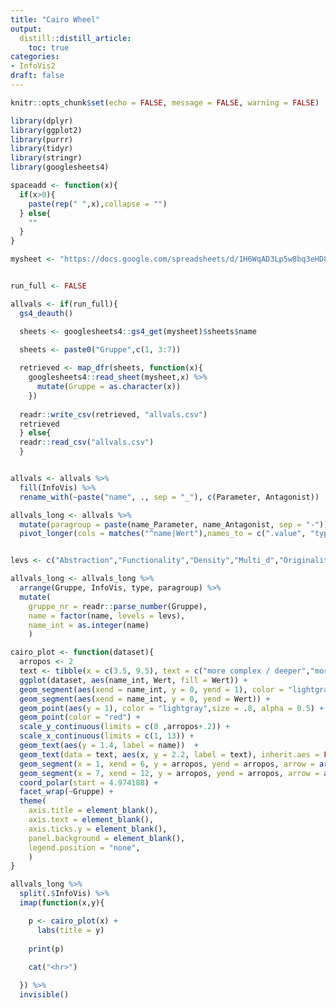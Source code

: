 ```yaml
---
title: "Cairo Wheel"
output: 
  distill::distill_article:
    toc: true
categories:
- InfoVis2
draft: false
---
```


```r
knitr::opts_chunk$set(echo = FALSE, message = FALSE, warning = FALSE)
```

```r
library(dplyr)
library(ggplot2)
library(purrr)
library(tidyr)
library(stringr)
library(googlesheets4)

spaceadd <- function(x){
  if(x>0){
    paste(rep(" ",x),collapse = "")
  } else{
    ""
  }
}
```


```r
mysheet <- "https://docs.google.com/spreadsheets/d/1H6WqAD3Lp5w8bq3eHD81ZpPzwIp85opiltuo8PPOkuk/edit?usp=sharing"


run_full <- FALSE

allvals <- if(run_full){
  gs4_deauth()

  sheets <- googlesheets4::gs4_get(mysheet)$sheets$name
  
  sheets <- paste0("Gruppe",c(1, 3:7))

  retrieved <- map_dfr(sheets, function(x){
    googlesheets4::read_sheet(mysheet,x) %>%
      mutate(Gruppe = as.character(x))
    })
    
  readr::write_csv(retrieved, "allvals.csv")
  retrieved
  } else{
  readr::read_csv("allvals.csv")
  }


allvals <- allvals %>%
  fill(InfoVis) %>%
  rename_with(~paste("name", ., sep = "_"), c(Parameter, Antagonist))

allvals_long <- allvals %>%
  mutate(paragroup = paste(name_Parameter, name_Antagonist, sep = "-")) %>%
  pivot_longer(cols = matches("^name|Wert"),names_to = c(".value", "type"), names_pattern =  "(.+)_(.+)")


levs <- c("Abstraction","Functionality","Density","Multi_d","Originality","Novelty","Figuration","Decoration","Lightness","Uni_d","Familiarity","Redundancy")

allvals_long <- allvals_long %>%
  arrange(Gruppe, InfoVis, type, paragroup) %>%
  mutate(
    gruppe_nr = readr::parse_number(Gruppe),
    name = factor(name, levels = levs),
    name_int = as.integer(name)
    )
```


```r

cairo_plot <- function(dataset){
  arropos <- 2
  text <- tibble(x = c(3.5, 9.5), text = c("more complex / deeper","more intelligible / shallower"))
  ggplot(dataset, aes(name_int, Wert, fill = Wert)) +
  geom_segment(aes(xend = name_int, y = 0, yend = 1), color = "lightgray", alpha = 0.5) +
  geom_segment(aes(xend = name_int, y = 0, yend = Wert)) +
  geom_point(aes(y = 1), color = "lightgray",size = .8, alpha = 0.5) +
  geom_point(color = "red") +
  scale_y_continuous(limits = c(0 ,arropos+.2)) +
  scale_x_continuous(limits = c(1, 13)) +
  geom_text(aes(y = 1.4, label = name))  +
  geom_text(data = text, aes(x, y = 2.2, label = text), inherit.aes = FALSE) +
  geom_segment(x = 1, xend = 6, y = arropos, yend = arropos, arrow = arrow(ends = "both", type = "closed")) +
  geom_segment(x = 7, xend = 12, y = arropos, yend = arropos, arrow = arrow(ends = "both", type = "closed")) +
  coord_polar(start = 4.974188) +
  facet_wrap(~Gruppe) +
  theme(
    axis.title = element_blank(), 
    axis.text = element_blank(), 
    axis.ticks.y = element_blank(),
    panel.background = element_blank(),
    legend.position = "none",
    )
}
```


```r
allvals_long %>%
  split(.$InfoVis) %>%
  imap(function(x,y){

    p <- cairo_plot(x) +
      labs(title = y)
    
    print(p)
    
    cat("<hr>")

  }) %>%
  invisible()


```

